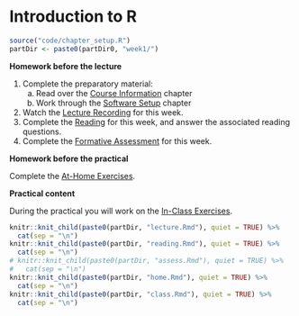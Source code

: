 # Introduction to R

```r
source("code/chapter_setup.R")
partDir <- paste0(partDir0, "week1/")
```

**Homework before the lecture**

1. Complete the preparatory material:
    a. Read over the [Course Information](index.html) chapter
    a. Work through the [Software Setup](software-setup.html) chapter
2. Watch the [Lecture Recording](lecture.html) for this week.
3. Complete the [Reading](reading.html) for this week, and answer the associated 
reading questions.
4. Complete the [Formative Assessment](formative-assessment.html) for this week.


**Homework before the practical**

Complete the [At-Home Exercises](at-home-exercises.html). 

**Practical content**

During the practical you will work on the [In-Class Exercises](in-class-exercises.html).

```r
knitr::knit_child(paste0(partDir, "lecture.Rmd"), quiet = TRUE) %>%
  cat(sep = "\n")
knitr::knit_child(paste0(partDir, "reading.Rmd"), quiet = TRUE) %>%
  cat(sep = "\n")
# knitr::knit_child(paste0(partDir, "assess.Rmd"), quiet = TRUE) %>%
#   cat(sep = "\n")
knitr::knit_child(paste0(partDir, "home.Rmd"), quiet = TRUE) %>%
  cat(sep = "\n")
knitr::knit_child(paste0(partDir, "class.Rmd"), quiet = TRUE) %>%
  cat(sep = "\n")
```

